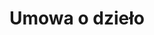 ---
slug: umowa-o-dzielo
title: Umowa o dzieło
categories: [praca]
priceId: price_1NlA2eDqWXJnMCTYIjigznj1
---